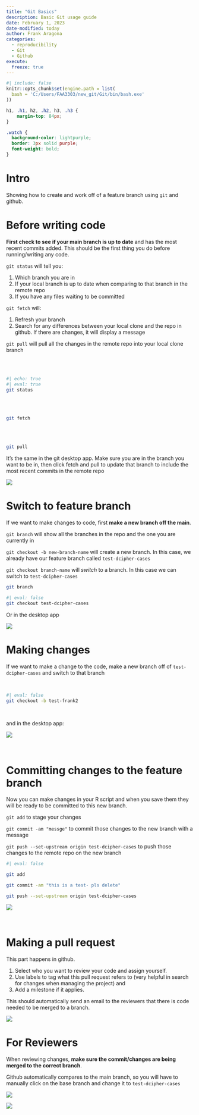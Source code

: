 ```yaml
---
title: "Git Basics"
description: Basic Git usage guide
date: February 1, 2023
date-modified: today
author: Frank Aragona
categories:
  - reproducibility
  - Git
  - Github
execute: 
  freeze: true
---
```


```r
#| include: false
knitr::opts_chunk$set(engine.path = list(
  bash = 'C:/Users/FAA3303/new_git/Git/bin/bash.exe'
))
```

```css
h1, .h1, h2, .h2, h3, .h3 {
    margin-top: 84px;
}

.watch {
  background-color: lightpurple;
  border: 3px solid purple;
  font-weight: bold;
}
```

# Intro

Showing how to create and work off of a feature branch using `git` and github.

# Before writing code

**First check to see if your main branch is up to date** and has the most recent commits added. This should be the first thing you do before running/writing any code.

`git status` will tell you:

1.  Which branch you are in
2.  If your local branch is up to date when comparing to that branch in the remote repo
3.  If you have any files waiting to be committed

`git fetch` will:

1.  Refresh your branch
2.  Search for any differences between your local clone and the repo in github. If there are changes, it will display a message

`git pull` will pull all the changes in the remote repo into your local clone branch

<br> <br>

```bash
#| echo: true
#| eval: true
git status
```

<br> <br>

```bash
git fetch
```

<br> <br>

```bash
git pull
```

It's the same in the git desktop app. Make sure you are in the branch you want to be in, then click fetch and pull to update that branch to include the most recent commits in the remote repo

![](https://content.codecademy.com/articles/Git-and-GitHub-Desktop/what-is-git-pull-origin.jpg)

# Switch to feature branch

If we want to make changes to code, first **make a new branch off the main**.

`git branch` will show all the branches in the repo and the one you are currently in

`git checkout -b new-branch-name` will create a new branch. In this case, we already have our feature branch called `test-dcipher-cases`

`git checkout branch-name` will *switch* to a branch. In this case we can switch to `test-dcipher-cases`

```bash
git branch
```

```bash
#| eval: false
git checkout test-dcipher-cases
```

Or in the desktop app

![](images/gitdesk.gif)

# Making changes

If we want to make a change to the code, make a new branch off of `test-dcipher-cases` and switch to that branch

<br>

```bash
#| eval: false
git checkout -b test-frank2
```

<br>

and in the desktop app:

![](images/gitdesk23-01.gif)

<br>

# Committing changes to the feature branch

Now you can make changes in your R script and when you save them they will be ready to be committed to this new branch.

`git add` to stage your changes

`git commit -am "messge"` to commit those changes to the new branch with a message

`git push --set-upstream origin test-dcipher-cases` to push those changes to the remote repo on the new branch

```bash
#| eval: false

git add

git commit -am "this is a test- pls delete"

git push --set-upstream origin test-dcipher-cases

```

![](images/gitdesk233-01.gif)

<br>

# Making a pull request

This part happens in github.

1.  Select who you want to review your code and assign yourself.
2.  Use labels to tag what this pull request refers to (very helpful in search for changes when managing the project) and
3.  Add a milestone if it applies.

This should automatically send an email to the reviewers that there is code needed to be merged to a branch.

![](images/gitdesk2333-01.gif)

# For Reviewers

When reviewing changes, **make sure the commit/changes are being merged to the correct branch**.

Github automatically compares to the main branch, so you will have to manually click on the base branch and change it to `test-dcipher-cases`

![](images/paste-F8997DE3.png)

![](images/paste-9103DFBF.png)
